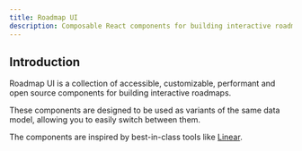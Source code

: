 ```yaml
---
title: Roadmap UI
description: Composable React components for building interactive roadmaps.
---
```


## Introduction

Roadmap UI is a collection of accessible, customizable, performant and open source components for building interactive roadmaps.

These components are designed to be used as variants of the same data model, allowing you to easily switch between them.

The components are inspired by best-in-class tools like [Linear](https://linear.app/).
